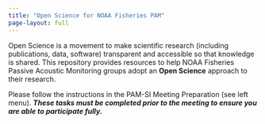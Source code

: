 ```yaml
---
title: "Open Science for NOAA Fisheries PAM"
page-layout: full
---
```


Open Science is a movement to make scientific research (including publications, data, software) transparent and accessible so that knowledge is shared. This repository provides resources to help NOAA Fisheries Passive Acoustic Monitoring groups adopt an **Open Science** approach to their research.

Please follow the instructions in the PAM-SI Meeting Preparation (see left menu). ***These tasks must be completed prior to the meeting to ensure you are able to participate fully.***
